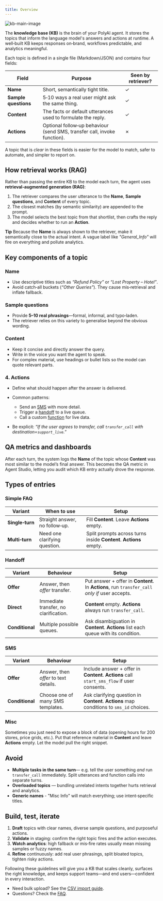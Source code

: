 ```yaml
---
title: Overview
---
```


![kb-main-image](/images/kb-main-image.png)

The **knowledge base (KB)** is the brain of your PolyAI agent. It stores the topics that inform the language model's answers and actions at runtime.  A well‑built KB keeps responses on‑brand, workflows predictable, and analytics meaningful.

Each topic is defined in a single file (Markdown/JSON) and contains four fields:

| Field                | Purpose                                                                  | Seen by retriever? |
| -------------------- | ------------------------------------------------------------------------ | ------------------ |
| **Name**             | Short, semantically tight title.                                         | ✓                  |
| **Sample questions** | 5‑10 ways a real user might ask the same thing.                          | ✓                  |
| **Content**          | The facts or default utterances used to formulate the reply.             | ✓                  |
| **Actions**          | Optional follow‑up behaviour (send SMS, transfer call, invoke function). | ✗                  |

A topic that is *clear* in these fields is easier for the model to match, safer to automate, and simpler to report on.

## How retrieval works (RAG)

Rather than passing the entire KB to the model each turn, the agent uses **retrieval‑augmented generation (RAG)**:

1. The retriever compares the user utterance to the **Name**, **Sample questions**, and **Content** of every topic.
2. The closest matches (by semantic similarity) are appended to the prompt.
3. The model selects the best topic from that shortlist, then crafts the reply and decides whether to run an **Action**.

<Tip> **Tip** Because the **Name** is always shown to the retriever, make it semantically close to the actual intent.  A vague label like *"General_Info"* will fire on everything and pollute analytics. </Tip>


## Key components of a topic

### Name

* Use descriptive titles such as *“Refund Policy”* or *“Lost Property – Hotel”*.
* Avoid catch‑all buckets (*“Other Queries”*). They cause mis‑retrieval and inflate fallback.

### Sample questions

* Provide **5–10 real phrasings**—formal, informal, and typo‑laden.
* The retriever relies on this variety to generalise beyond the obvious wording.

### Content

* Keep it concise and directly answer the query.
* Write in the voice you want the agent to speak.
* For complex material, use headings or bullet lists so the model can quote relevant parts.

### 4. Actions

* Define what should happen after the answer is delivered.
* Common patterns:

  * Send an [SMS](/sms/introduction) with more detail.
  * Trigger a [handoff](/call-handoff/introduction) to a live queue.
  * Call a custom [function](/function/introduction) for live data.
* Be explicit: *“If the user agrees to transfer, call `transfer_call` with destination=`support_live`.”*

## QA metrics and dashboards

After each turn, the system logs the **Name** of the topic whose **Content** was most similar to the model’s final answer.  This becomes the QA metric in Agent Studio, letting you audit which KB entry actually drove the response.

## Types of entries

### Simple FAQ

| Variant         | When to use                    | Setup                                                             |
| --------------- | ------------------------------ | ----------------------------------------------------------------- |
| **Single‑turn** | Straight answer, no follow‑up. | Fill **Content**. Leave **Actions** empty.                        |
| **Multi‑turn**  | Need one clarifying question.  | Split prompts across turns inside **Content**. **Actions** empty. |

### Handoff

| Variant         | Behaviour                             | Setup                                                                                           |
| --------------- | ------------------------------------- | ----------------------------------------------------------------------------------------------- |
| **Offer**       | Answer, then *offer* transfer.        | Put answer + offer in **Content**.  In **Actions**, run `transfer_call` *only if* user accepts. |
| **Direct**      | Immediate transfer, no clarification. | **Content** empty. **Actions** always run `transfer_call`.                                      |
| **Conditional** | Multiple possible queues.             | Ask disambiguation in **Content**. **Actions** list each queue with its condition.              |

### SMS

| Variant         | Behaviour                             | Setup                                                                                       |
| --------------- | ------------------------------------- | ------------------------------------------------------------------------------------------- |
| **Offer**       | Answer, then *offer* to text details. | Include answer + offer in **Content**.  **Actions** call `start_sms_flow` if user consents. |
| **Conditional** | Choose one of many SMS templates.     | Ask clarifying question in **Content**.  **Actions** map conditions to `sms_id` choices.    |

### Misc

Sometimes you just need to expose a block of data (opening hours for 200 stores, price grids, etc.).  Put that reference material in **Content** and leave **Actions** empty.  Let the model pull the right snippet.

## Avoid

* **Multiple tasks in the same turn**— e.g. tell the user something *and* run `transfer_call` immediately.  Split utterances and function calls into separate turns.
* **Overloaded topics** — bundling unrelated intents together hurts retrieval and analytics.
* **Generic names** - "Misc Info" will match everything; use intent‑specific titles.

## Build, test, iterate

1. **Draft** topics with clear names, diverse sample questions, and purposeful actions.
2. **Validate** in staging: confirm the right topic fires and the action executes.
3. **Watch analytics**: high fallback or mis‑fire rates usually mean missing samples or fuzzy names.
4. **Refine** continuously: add real user phrasings, split bloated topics, tighten risky actions.

Following these guidelines will give you a KB that scales cleanly, surfaces the right knowledge, and keeps support teams—and end users—confident in every interaction.

* Need bulk upload? See the [CSV import guide](/essentials/csv-imports).
* Questions? Check the [FAQ](/troubleshoot/faq).
